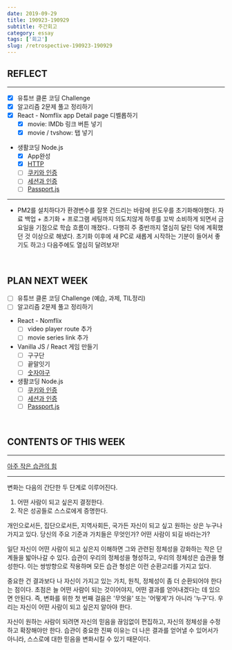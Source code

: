 ```yaml
---
date: 2019-09-29
title: 190923-190929
subtitle: 주간회고
category: essay
tags: ['회고']
slug: /retrospective-190923-190929
---
```


## REFLECT

---

- [x] 유튜브 클론 코딩 Challenge
- [x] 알고리즘 2문제 풀고 정리하기
- [x] React - Nomflix app Detail page 디벨롭하기
  - [x] movie: IMDb 링크 버튼 넣기
  - [x] movie / tvshow: 탭 넣기
- 생활코딩 Node.js
  - [x] App완성
  - [x] [HTTP](https://opentutorials.org/course/3385)
  - [ ] [쿠키와 인증](https://opentutorials.org/course/3387)
  - [ ] [세션과 인증](https://opentutorials.org/course/3400)
  - [ ] [Passport.js](https://opentutorials.org/course/3402)

---

- PM2를 설치하다가 환경변수를 잘못 건드리는 바람에 윈도우를 초기화해야했다. 자료 백업 + 초기화 + 프로그램 세팅까지 의도치않게 하루를 꼬박 소비하게 되면서 금요일을 기점으로 학습 흐름이 깨졌다.. 다행히 주 중반까지 열심히 달린 덕에 계획했던 것 이상으로 해냈다. 초기화 이후에 새 PC로 새롭게 시작하는 기분이 들어서 좋기도 하고:) 다음주에도 열심히 달려보자!

&nbsp;

## PLAN NEXT WEEK

- [ ] 유튜브 클론 코딩 Challenge (예습, 과제, TIL정리)
- [ ] 알고리즘 2문제 풀고 정리하기
- React - Nomflix
  - [ ] video player route 추가
  - [ ] movie series link 추가
- Vanilla JS / React 게임 만들기
  - [ ] 구구단
  - [ ] 끝말잇기
  - [ ] [숫자야구](https://github.com/code-squad/test-item-pool/blob/master/level2-common/level2.md)
- 생활코딩 Node.js
  - [ ] [쿠키와 인증](https://opentutorials.org/course/3387)
  - [ ] [세션과 인증](https://opentutorials.org/course/3400)
  - [ ] [Passport.js](https://opentutorials.org/course/3402)

&nbsp;

## CONTENTS OF THIS WEEK

---

[아주 작은 습관의 힘](http://www.yes24.com/Product/Goods/69655504)

---

변화는 다음의 간단한 두 단계로 이루어진다.

1. 어떤 사람이 되고 싶은지 결정한다.
2. 작은 성공들로 스스로에게 증명한다.

개인으로서든, 집단으로서든, 지역사회든, 국가든 자신이 되고 싶고 원하는 상은 누구나 가지고 있다. 당신의 주요 기준과 가치들은 무엇인가? 어떤 사람이 되길 바라는가?

일단 자신이 어떤 사람이 되고 싶은지 이해하면 그와 관련된 정체성을 강화하는 작은 단계들을 밟아나갈 수 있다. 습관이 우리의 정체성을 형성하고, 우리의 정체성은 습관을 형성한다. 이는 쌍방향으로 작용하며 모든 습관 형성은 이런 순환고리를 가지고 있다.

중요한 건 결과보다 나 자신이 가지고 있는 가치, 원칙, 정체성이 좀 더 순환되어야 한다는 점이다. 초점은 늘 어떤 사람이 되는 것이어야지, 어떤 결과를 얻어내겠다는 데 있으면 안된다. 즉, 변화를 위한 첫 번째 걸음은 '무엇을' 또는 '어떻게'가 아니라 '누구'다. 우리는 자신이 어떤 사람이 되고 싶은지 알아야 한다.

자신이 원하는 사람이 되려면 자신의 믿음을 끊임없이 편집하고, 자신의 정체성을 수정하고 확장해야만 한다. 습관이 중요한 진짜 이유는 더 나은 결과를 얻어낼 수 있어서가 아니라, 스스로에 대한 믿음을 변화시킬 수 있기 때문이다.
